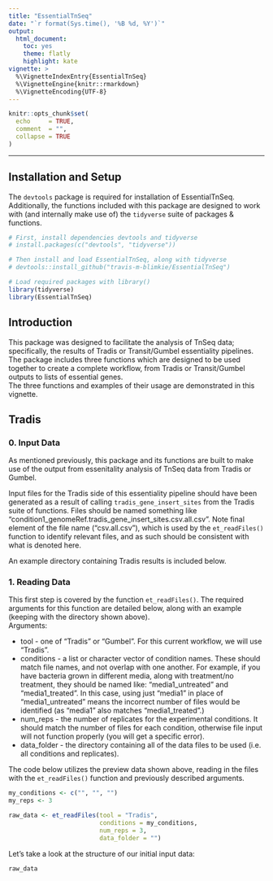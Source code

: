 ```yaml
---
title: "EssentialTnSeq"
date: "`r format(Sys.time(), '%B %d, %Y')`"
output:
  html_document:
    toc: yes
    theme: flatly
    highlight: kate
vignette: >
  %\VignetteIndexEntry{EssentialTnSeq}
  %\VignetteEngine{knitr::rmarkdown}
  %\VignetteEncoding{UTF-8}
---
```


```r
knitr::opts_chunk$set(
  echo     = TRUE, 
  comment  = "",
  collapse = TRUE
)
```

<hr>

## Installation and Setup
The `devtools` package is required for installation of EssentialTnSeq.
Additionally, the functions included with this package are designed to work with
(and internally make use of) the `tidyverse` suite of packages & functions.
```r
# First, install dependencies devtools and tidyverse
# install.packages(c("devtools", "tidyverse"))

# Then install and load EssentialTnSeq, along with tidyverse
# devtools::install_github("travis-m-blimkie/EssentialTnSeq")

# Load required packages with library()
library(tidyverse)
library(EssentialTnSeq)
```


## Introduction
This package was designed to facilitate the analysis of TnSeq data;
specifically, the results of Tradis or Transit/Gumbel essentiality pipelines.
The package includes three functions which are designed to be used together to
create a complete workflow, from Tradis or Transit/Gumbel outputs to lists of
essential genes.  
The three functions and examples of their usage are demonstrated in this
vignette.


## Tradis
### 0. Input Data
As mentioned previously, this package and its functions are built to make use of
the output from essenitality analysis of TnSeq data from Tradis or Gumbel.  

Input files for the Tradis side of this essentiality pipeline should have been
generated as a result of calling `tradis_gene_insert_sites` from the Tradis
suite of functions. Files should be named something like
"condition1_genomeRef.tradis_gene_insert_sites.csv.all.csv". Note final element
of the file name ("csv.all.csv"), which is used by the `et_readFiles()` function
to identify relevant files, and as such should be consistent with what is
denoted here.  

An example directory containing Tradis results is included below. 



### 1. Reading Data
This first step is covered by the function `et_readFiles()`. The required
arguments for this function are detailed below, along with an example (keeping
with the directory shown above).  
Arguments:

* tool - one of "Tradis" or "Gumbel". For this current workflow, we will use
"Tradis".
* conditions - a list or character vector of condition names. These should match
file names, and not overlap with one another. For example, if you have bacteria
grown in different media, along with treatment/no treatment, they should be
named like: "media1_untreated" and "media1_treated". In this case, using just
"media1" in place of "media1_untreated" means the incorrect number of files
would be identified (as "media1" also matches "media1_treated".)
* num_reps - the number of replicates for the experimental conditions. It should
match the number of files for each condition, otherwise file input will not
function properly (you will get a specific error).
* data_folder - the directory containing all of the data files to be used (i.e.
all conditions and replicates).

The code below utilizes the preview data shown above, reading in the files with
the `et_readFiles()` function and previously described arguments.

```r
my_conditions <- c("", "", "")
my_reps <- 3

raw_data <- et_readFiles(tool = "Tradis", 
                         conditions = my_conditions, 
                         num_reps = 3, 
                         data_folder = "")
```

Let's take a look at the structure of our initial input data:
```r
raw_data
```

<br>

